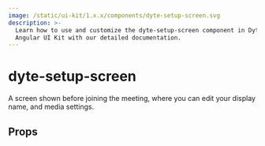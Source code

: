 ```yaml
---
image: /static/ui-kit/1.x.x/components/dyte-setup-screen.svg
description: >-
  Learn how to use and customize the dyte-setup-screen component in Dyte's
  Angular UI Kit with our detailed documentation.
---
```


# dyte-setup-screen

A screen shown before joining the meeting, where you can edit your display name,
and media settings.

## Props

<PropsTable of="dyte-setup-screen" />

<head>
  <title>Angular UI Kit dyte-setup-screen</title>
</head>
